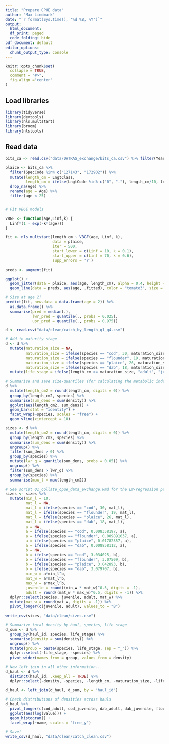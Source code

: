 ```yaml
---
title: "Prepare CPUE data"
author: "Max Lindmark"
date: "`r format(Sys.time(), '%d %B, %Y')`"
output:
  html_document:
  df_print: paged
  code_folding: hide
pdf_document: default
editor_options: 
  chunk_output_type: console
---
```

  
```r
knitr::opts_chunk$set(
  collapse = TRUE,
  comment = "#>",
  fig.align ='center'
)
```

## Load libraries

```r
library(tidyverse)
library(devtools)
library(nls.multstart)
library(broom)
library(nlstools)
```

## Read data

```r
bits_ca <- read.csv("data/DATRAS_exchange/bits_ca.csv") %>% filter(Year > 1992) # To match covariates

plaice <- bits_ca %>%
  filter(SpecCode %in% c("127143", "172902")) %>% 
  mutate(length_cm = LngtClass,
         length_cm = ifelse(LngtCode %in% c("0", "."), length_cm/10, length_cm)) %>% 
  drop_na(Age) %>% 
  rename(age = Age) %>% 
  filter(age < 25)


# Fit VBGE models

VBGF <- function(age,Linf,k) { 
  Linf*(1 - exp(-k*(age))) 
}

fit <- nls_multstart(length_cm ~ VBGF(age, Linf, k),
                     data = plaice,
                     iter = 500,
                     start_lower = c(Linf = 10, k = 0.1),
                     start_upper = c(Linf = 70, k = 0.6),
                     supp_errors = 'Y')

preds <- augment(fit)

ggplot() +
  geom_jitter(data = plaice, aes(age, length_cm), alpha = 0.4, height = 0) +
  geom_line(data = preds, aes(age, .fitted), color = "tomato3", size = 1)

# Size at age 2?
predict(fit, new.data = data.frame(age = 2)) %>% 
  as.data.frame() %>% 
  summarise(pred = median(.),
            lwr_pred = quantile(., probs = 0.025),
            upr_pred = quantile(., probs = 0.975))
```

```r
d <- read.csv("data/clean/catch_by_length_q1_q4.csv")

# Add in maturity stage
d <- d %>% 
  mutate(maturation_size = NA,
         maturation_size = ifelse(species == "cod", 30, maturation_size), # Lindmark 2020, van Leeuven 2013
         maturation_size = ifelse(species == "flounder", 19, maturation_size), # Erlandsson 2017 (median L50)
         maturation_size = ifelse(species == "plaice", 26, maturation_size), # Estimated above based on WGBFAS 50% of 2 year olds being mature
         maturation_size = ifelse(species == "dab", 18, maturation_size)) %>% # Stock Annex: Dab (Limanda limanda) in subdivisions 22–32 (Baltic Sea)
  mutate(life_stage = ifelse(length_cm >= maturation_size, "adult", "juvenile"))
  
# Summarise and save size-quantiles (for calculating the metabolic index for representative sizes later on)
d %>% 
  mutate(length_cm2 = round(length_cm, digits = 0)) %>% 
  group_by(length_cm2, species) %>% 
  summarise(sum_dens = sum(density)) %>% 
  ggplot(aes(length_cm2, sum_dens)) + 
  geom_bar(stat = "identity") + 
  facet_wrap(~species, scales = "free") + 
  geom_vline(xintercept = 10)

sizes <- d %>% 
  mutate(length_cm2 = round(length_cm, digits = 0)) %>% 
  group_by(length_cm2, species) %>% 
  summarise(sum_dens = sum(density)) %>% 
  ungroup() %>% 
  filter(sum_dens > 0) %>% 
  group_by(species) %>% 
  mutate(lwr_q = quantile(sum_dens, probs = 0.05)) %>% 
  ungroup() %>% 
  filter(sum_dens > lwr_q) %>% 
  group_by(species) %>% 
  summarise(max_l = max(length_cm2))

# See script 01_collate_cpue_data_exchange.Rmd for the LW-regression parameters
sizes <- sizes %>% 
  mutate(min_l = 10, 
         mat_l = NA,
         mat_l = ifelse(species == "cod", 30, mat_l),
         mat_l = ifelse(species == "flounder", 19, mat_l),
         mat_l = ifelse(species == "plaice", 26, mat_l),
         mat_l = ifelse(species == "dab", 18, mat_l),
         a = NA,
         a = ifelse(species == "cod", 0.008358197, a),
         a = ifelse(species == "flounder", 0.009891037, a),
         a = ifelse(species == "plaice", 0.01782357, a),
         a = ifelse(species == "dab", 0.008858112, a),
         b = NA,
         b = ifelse(species == "cod", 3.034025, b),
         b = ifelse(species == "flounder", 3.07509, b),
         b = ifelse(species == "plaice", 3.042893, b),
         b = ifelse(species == "dab", 3.079707, b),
         min_w = a*min_l^b,
         mat_w = a*mat_l^b,
         max_w = a*max_l^b,
         juvenile = round((min_w * mat_w)^0.5, digits = -1),
         adult = round((mat_w * max_w)^0.5, digits = -1)) %>% 
  dplyr::select(species, juvenile, adult, mat_w) %>% 
  mutate(mat_w = round(mat_w, digits = -1)) %>% 
  pivot_longer(c(juvenile, adult), values_to = "B")

write_csv(sizes, "data/clean/sizes.csv")

# Summarize total density by haul, species, life stage
d_sum <- d %>% 
  group_by(haul_id, species, life_stage) %>% 
  summarise(density = sum(density)) %>% 
  ungroup() %>% 
  mutate(group = paste(species, life_stage, sep = "_")) %>% 
  dplyr::select(-life_stage, -species) %>% 
  pivot_wider(names_from = group, values_from = density)

# Now left join in all other information...
d_haul <- d %>% 
  distinct(haul_id, .keep_all = TRUE) %>% 
  dplyr::select(-density, -species, -length_cm, -maturation_size, -life_stage)

d_haul <- left_join(d_haul, d_sum, by = "haul_id")

# Check distributions of densities across hauls
d_haul %>% 
  pivot_longer(c(cod_adult, cod_juvenile, dab_adult, dab_juvenile, flounder_adult, flounder_juvenile, plaice_adult, plaice_juvenile)) %>% 
  ggplot(aes(log(value))) + 
  geom_histogram() + 
  facet_wrap(~name, scales = "free_y")

# Save!
write_csv(d_haul, "data/clean/catch_clean.csv")
```

